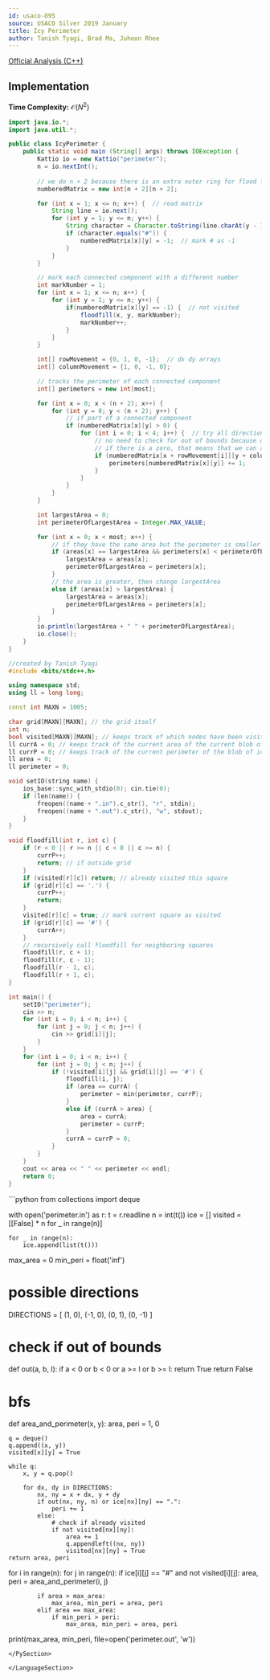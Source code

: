 ```yaml
---
id: usaco-895
source: USACO Silver 2019 January
title: Icy Perimeter
author: Tanish Tyagi, Brad Ma, Juheon Rhee
---
```


[Official Analysis (C++)](http://www.usaco.org/current/data/sol_perimeter_silver_jan19.html)

## Implementation
**Time Complexity:** $\mathcal{O}(N^2)$

<LanguageSection>
	
<JavaSection>
	
```java
import java.io.*;
import java.util.*;

public class IcyPerimeter {
	public static void main (String[] args) throws IOException {
		Kattio io = new Kattio("perimeter");
		n = io.nextInt();
	
		// we do n + 2 because there is an extra outer ring for flood fill
		numberedMatrix = new int[n + 2][n + 2];

		for (int x = 1; x <= n; x++) {  // read matrix
			String line = io.next();
			for (int y = 1; y <= n; y++) {
				String character = Character.toString(line.charAt(y - 1));
				if (character.equals("#")) {
					numberedMatrix[x][y] = -1;  // mark # as -1
				}
			}
		}

		// mark each connected component with a different number
		int markNumber = 1;
		for (int x = 1; x <= n; x++) {
			for (int y = 1; y <= n; y++) {
				if(numberedMatrix[x][y] == -1) {  // not visited
					floodfill(x, y, markNumber);
					markNumber++;
				}
			}
		}

		int[] rowMovement = {0, 1, 0, -1};  // dx dy arrays
		int[] columnMovement = {1, 0, -1, 0};

		// tracks the perimeter of each connected component
		int[] perimeters = new int[most]; 

		for (int x = 0; x < (n + 2); x++) {
			for (int y = 0; y < (n + 2); y++) {
				// if part of a connected component
				if (numberedMatrix[x][y] > 0) {
					for (int i = 0; i < 4; i++) {  // try all directions
						// no need to check for out of bounds because of our outer ring
						// if there is a zero, that means that we can add one to the perimeter
						if (numberedMatrix[x + rowMovement[i]][y + columnMovement[i]] == 0) {
							perimeters[numberedMatrix[x][y]] += 1;
						}
					}
				}
			}
		}

		int largestArea = 0;
		int perimeterOfLargestArea = Integer.MAX_VALUE;

		for (int x = 0; x < most; x++) {
			// if they have the same area but the perimeter is smaller
			if (areas[x] == largestArea && perimeters[x] < perimeterOfLargestArea) {
				largestArea = areas[x];
				perimeterOfLargestArea = perimeters[x];
			}
			// the area is greater, then change largestArea
			else if (areas[x] > largestArea) {
				largestArea = areas[x];
				perimeterOfLargestArea = perimeters[x];
			}
		}
		io.println(largestArea + " " + perimeterOfLargestArea);
		io.close();
	}
}
```
	
</JavaSection>

<CPPSection>

```cpp
//created by Tanish Tyagi
#include <bits/stdc++.h>

using namespace std;
using ll = long long;

const int MAXN = 1005;

char grid[MAXN][MAXN]; // the grid itself
int n;
bool visited[MAXN][MAXN]; // keeps track of which nodes have been visited
ll currA = 0; // keeps track of the current area of the current blob of ice cream
ll currP = 0; // keeps track of the current perimeter of the blob of ice cream
ll area = 0;
ll perimeter = 0;

void setIO(string name) {
	ios_base::sync_with_stdio(0); cin.tie(0);
	if (len(name)) {
		freopen((name + ".in").c_str(), "r", stdin);
		freopen((name + ".out").c_str(), "w", stdout);
	}
}

void floodfill(int r, int c) {
	if (r < 0 || r >= n || c < 0 || c >= n) {
		currP++;
		return; // if outside grid
	}
	if (visited[r][c]) return; // already visited this square
	if (grid[r][c] == '.') {
		currP++;
		return;
	}
	visited[r][c] = true; // mark current square as visited
	if (grid[r][c] == '#') {
		currA++;
	}
	// recursively call floodfill for neighboring squares
	floodfill(r, c + 1);
	floodfill(r, c - 1);
	floodfill(r - 1, c);
	floodfill(r + 1, c);
}

int main() {
	setIO("perimeter");
	cin >> n;
	for (int i = 0; i < n; i++) {
		for (int j = 0; j < n; j++) {
			cin >> grid[i][j];
		}
	}
	for (int i = 0; i < n; i++) {
		for (int j = 0; j < n; j++) {
			if (!visited[i][j] && grid[i][j] == '#') {
				floodfill(i, j);
				if (area == currA) {
					perimeter = min(perimeter, currP);
				}
				else if (currA > area) {
					area = currA;
					perimeter = currP;
				}
				currA = currP = 0;
			}
		}
	}
	cout << area << " " << perimeter << endl;
	return 0;
}
```

</CPPSection>

<PySection>
```python
from collections import deque

with open('perimeter.in') as r:
	t = r.readline
	n = int(t())
	ice = []
	visited = [[False] * n for _ in range(n)]
	
	for _ in range(n):
		ice.append(list(t()))

max_area = 0
min_peri = float('inf')
	
# possible directions
DIRECTIONS = [
	(1, 0),
	(-1, 0),
	(0, 1),
	(0, -1)
]

# check if out of bounds
def out(a, b, l):
	if a < 0 or b < 0 or a >= l or b >= l:
		return True
	return False

# bfs
def area_and_perimeter(x, y):
	area, peri = 1, 0

	q = deque()
	q.append((x, y))
	visited[x][y] = True

	while q:
		x, y = q.pop()

		for dx, dy in DIRECTIONS:
			nx, ny = x + dx, y + dy
			if out(nx, ny, n) or ice[nx][ny] == ".":
				peri += 1
			else:
				# check if already visited 
				if not visited[nx][ny]:
					area += 1
					q.appendleft((nx, ny))
					visited[nx][ny] = True
	return area, peri

for i in range(n):
	for j in range(n):
		if ice[i][j] == "#" and not visited[i][j]:
			area, peri = area_and_perimeter(i, j)

			if area > max_area:
				max_area, min_peri = area, peri
			elif area == max_area:
				if min_peri > peri:
					max_area, min_peri = area, peri

print(max_area, min_peri, file=open('perimeter.out', 'w'))
```
</PySection>

</LanguageSection>
